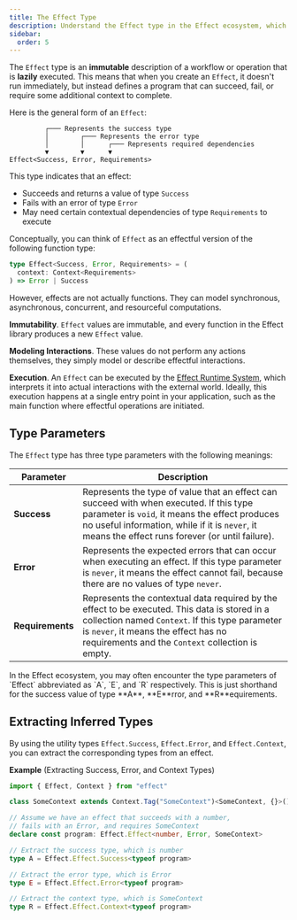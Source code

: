 ```yaml
---
title: The Effect Type
description: Understand the Effect type in the Effect ecosystem, which models immutable, lazy workflows with type-safe success, error, and requirement handling for effectful computations.
sidebar:
  order: 5
---
```



The `Effect` type is an **immutable** description of a workflow or operation that is **lazily** executed. This means that when you create an `Effect`, it doesn't run immediately, but instead defines a program that can succeed, fail, or require some additional context to complete.

Here is the general form of an `Effect`:

```text showLineNumbers=false
         ┌─── Represents the success type
         │        ┌─── Represents the error type
         │        │      ┌─── Represents required dependencies
         ▼        ▼      ▼
Effect<Success, Error, Requirements>
```

This type indicates that an effect:

- Succeeds and returns a value of type `Success`
- Fails with an error of type `Error`
- May need certain contextual dependencies of type `Requirements` to execute

Conceptually, you can think of `Effect` as an effectful version of the following function type:

```ts showLineNumbers=false
type Effect<Success, Error, Requirements> = (
  context: Context<Requirements>
) => Error | Success
```

However, effects are not actually functions. They can model synchronous, asynchronous, concurrent, and resourceful computations.

**Immutability**. `Effect` values are immutable, and every function in the Effect library produces a new `Effect` value.

**Modeling Interactions**. These values do not perform any actions themselves, they simply model or describe effectful interactions.

**Execution**. An `Effect` can be executed by the [Effect Runtime System](/docs/runtime/), which interprets it into actual interactions with the external world.
Ideally, this execution happens at a single entry point in your application, such as the main function where effectful operations are initiated.

## Type Parameters

The `Effect` type has three type parameters with the following meanings:

| Parameter        | Description                                                                                                                                                                                                                                    |
| ---------------- | ---------------------------------------------------------------------------------------------------------------------------------------------------------------------------------------------------------------------------------------------- |
| **Success**      | Represents the type of value that an effect can succeed with when executed. If this type parameter is `void`, it means the effect produces no useful information, while if it is `never`, it means the effect runs forever (or until failure). |
| **Error**        | Represents the expected errors that can occur when executing an effect. If this type parameter is `never`, it means the effect cannot fail, because there are no values of type `never`.                                                       |
| **Requirements** | Represents the contextual data required by the effect to be executed. This data is stored in a collection named `Context`. If this type parameter is `never`, it means the effect has no requirements and the `Context` collection is empty.   |

<Aside type="note" title="Type Parameter Abbreviations">
  In the Effect ecosystem, you may often encounter the type parameters of
  `Effect` abbreviated as `A`, `E`, and `R` respectively. This is just
  shorthand for the success value of type **A**, **E**rror, and
  **R**equirements.
</Aside>

## Extracting Inferred Types

By using the utility types `Effect.Success`, `Effect.Error`, and `Effect.Context`, you can extract the corresponding types from an effect.

**Example** (Extracting Success, Error, and Context Types)

```ts twoslash
import { Effect, Context } from "effect"

class SomeContext extends Context.Tag("SomeContext")<SomeContext, {}>() {}

// Assume we have an effect that succeeds with a number,
// fails with an Error, and requires SomeContext
declare const program: Effect.Effect<number, Error, SomeContext>

// Extract the success type, which is number
type A = Effect.Effect.Success<typeof program>

// Extract the error type, which is Error
type E = Effect.Effect.Error<typeof program>

// Extract the context type, which is SomeContext
type R = Effect.Effect.Context<typeof program>
```
